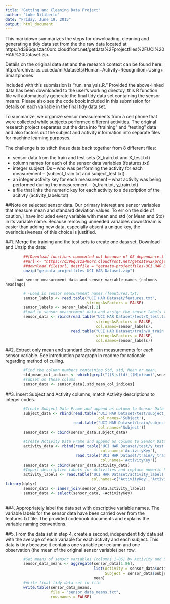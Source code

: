 ```yaml
---
title: "Getting and Cleaning Data Project"
author: "Luke Diliberto"
date: "Friday, June 19, 2015"
output: html_document
---
```

This markdown summarizes the steps for downloading, cleaning and generating a tidy data set from the the raw data located at
https://d396qusza40orc.cloudfront.net/getdata%2Fprojectfiles%2FUCI%20HAR%20Dataset.zip..

Details on the original data set and the research context can be found here: http://archive.ics.uci.edu/ml/datasets/Human+Activity+Recognition+Using+Smartphones

Included with this submission is "run_analysis.R." Provided the above-linked data has been downloaded to the user's working directoy, this R function file will automatically generate the final tidy data set containing the sensor means. Please also see the code book included in this submission for details on each variable in the final tidy data set. 

To summarize, we organize sensor measurements from a cell phone that were collected while subjects performed different activities. The original research project separates out the data into "training" and "testing" data and also factors out the subject and activity information into separate files for machine learning purposes. 

The challenge is to stitch these data back together from 8 different files:

* sensor data from the train and test sets (X_train.txt and X_test.txt)
* column names for each of the sensor data variables (features.txt)
* integer subject IDs -- who was performing the activity for each measurement -- (subject_train.txt and subject_test.txt)
* an integer activity key for each measurement -- what activity was being performed during the measurement -- (y_train.txt, y_train.txt)
* a file that links the numeric key for each activity to a description of the acitivty (activity_labels.txt)

##Note on selected sensor data. 
Our primary interest are sensor variables that measure mean and standard deviation values. To err on the side of caution, I have included every variable with mean and std (or Mean and Std) in its variable name. Because removing unneeded variables downstream is easier than adding new data, especially absent a unique key, the overinclusiveness of this choice is justified. 

##1. Merge the training and the test sets to create one data set.
        Download and Unzip the data:
```r
        ##[Download functions commented out because of OS dependance.]
        ##url <- "https://d396qusza40orc.cloudfront.net/getdata%2Fprojectfiles%2FUCI%20HAR%20Dataset.zip"
        ##download.file(url, destfile = "getdata-projectfiles-UCI HAR Dataset.zip")
        unzip("getdata-projectfiles-UCI HAR Dataset.zip")
```
        Load sensor measurement data and sensor variable names (columns headings)
```r
        # -Load in sensor measurement names (feautures.txt)
        sensor_labels <- read.table("UCI HAR Dataset/features.txt", 
                                    stringsAsFactors = FALSE)
        sensor_labels <- sensor_labels[,2]
        #Load in sensor measurement data and assign the sensor labels to the column names
        sensor_data <- rbind(read.table("UCI HAR Dataset/test/X_test.txt", 
                                        stringsAsFactors = FALSE,
                                        col.names=sensor_labels),
                             read.table("UCI HAR Dataset/train/X_train.txt", 
                                        stringsAsFactors = FALSE,
                                        col.names=sensor_labels))
```

##2. Extract only mean and standard deviation measurements for each sensor variable. 
        See introduction paragraph in readme for rationale regarding method of culling.
```r
        #Find the column numbers containing Std, std, Mean or mean.
        std_mean_col_indices <- which(grepl("((S|s)td)|((M|m)ean)",sensor_labels))
        #subset on those colums
        sensor_data <- sensor_data[,std_mean_col_indices]
```

##3. Insert Subject and Activity columns, match Activity descriptions to integer codes.
```r
        #Create Subject Data Frame and append as column to Sensor Data 
        subject_data <- rbind(read.table("UCI HAR Dataset/test/subject_test.txt", 
                                         col.names='Subject'),
                              read.table("UCI HAR Dataset/train/subject_train.txt", 
                                         col.names='Subject'))
        sensor_data <- cbind(sensor_data,subject_data)

        #Create Activity Data Frame and append as column to Sensor Data
        activity_data <- rbind(read.table("UCI HAR Dataset/test/y_test.txt", 
                                          col.names='ActivityKey'),
                               read.table("UCI HAR Dataset/train/y_train.txt", 
                                          col.names='ActivityKey'))
        sensor_data <- cbind(sensor_data,activity_data)
        #Import descriptive labels for Activities and replace numeric keys with descriptions
        activity_labels <- read.table("UCI HAR Dataset/activity_labels.txt",
                                      col.names=c('ActivityKey','Activity'))
library(dplyr)
        sensor_data <- inner_join(sensor_data,activity_labels)
        sensor_data <- select(sensor_data, -ActivityKey)
 
```

##4. Appropriately label the data set with descriptive variable names. 
The variable labels for the sensor data have been carried over from the features.txt file. The provided codebook documents and explains the variable naming conventions.

##5. From the data set in step 4, create a second, independent tidy data set with the average of each variable for each activity and each subject.
This data is tidy because it contains one variable per column and one observation (the mean of the original sensor variable) per row.
```r
        #Get means of sensor variables (columns 1-86) by Activity and Subject
        sensor_data_means <- aggregate(sensor_data[1:86],
                                       list(Activity = sensor_data$Activity, 
                                            Subject = sensor_data$Subject),
                                       mean)
        #Write final tidy data set to file
        write.table(sensor_data_means, 
                    file = "sensor_data_means.txt", 
                    row.names = FALSE)
```

